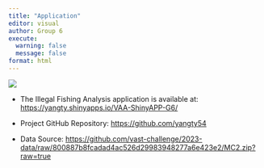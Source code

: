 ```yaml
---
title: "Application"
editor: visual
author: Group 6
execute: 
  warning: false
  message: false
format: html
---
```


![](images/275581688311668_.pic.jpg)

-   The Illegal Fishing Analysis application is available at: <https://yangty.shinyapps.io/VAA-ShinyAPP-G6/>

-   Project GitHub Repository: <https://github.com/yangty54>

-   Data Source: [https://github.com/vast-challenge/2023-data/raw/800887b8fcadad4ac526d29983948277a6e423e2/MC2.zip?raw=true](https://www.google.com/url?q=https://github.com/vast-challenge/2023-data/raw/800887b8fcadad4ac526d29983948277a6e423e2/MC2.zip?raw%3Dtrue&sa=D&source=editors&ust=1688303636320993&usg=AOvVaw3bi7rlSdqQehOeenBc8tLt)
